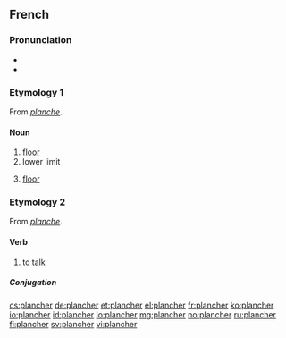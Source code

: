 ==French==

===Pronunciation===
* {{IPA|/plɑ̃ʃe/|lang=fr}}
* {{audio|Fr-plancher.ogg|audio (le plancher)}}

===Etymology 1===
From ''[[planche]]''.

====Noun====
{{fr-noun|m}} 

# [[floor]]
# lower limit
# {{anatomy|lang=fr}} [[floor]]

===Etymology 2===
From ''[[planche]]''.

====Verb====
{{fr-verb}}

# {{intransitive}} to [[talk]]

=====Conjugation=====
{{fr-conj-er|planch|avoir}}

[[cs:plancher]]
[[de:plancher]]
[[et:plancher]]
[[el:plancher]]
[[fr:plancher]]
[[ko:plancher]]
[[io:plancher]]
[[id:plancher]]
[[lo:plancher]]
[[mg:plancher]]
[[no:plancher]]
[[ru:plancher]]
[[fi:plancher]]
[[sv:plancher]]
[[vi:plancher]]